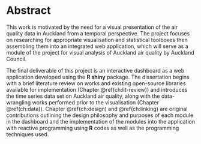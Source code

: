 # Abstract {-}

This work is motivated by the need for a visual presentation of the air quality data in Auckland from a temporal perspective. The project focuses on researching for appropriate visualisation and statistical toolboxes then assembling them into an integrated web application, which will serve as a module of the project for visual analysis of Auckland air quality by Auckland Council.

The final deliverable of this project is an interactive dashboard as a web application developed using the **R shiny** package. The dissertation begins with a brief literature review on works and existing open-source libraries available for implementation (Chapter \@ref(ch:lit-review)) and introduces the time series data set on Auckland air quality, along with the data-wrangling works performed prior to the visualisation (Chapter \@ref(ch:data)). Chapter \@ref(ch:design) and \@ref(ch:linking) are original contributions outlining the design philosophy and purposes of each module in the dashboard and the implementation of the modules into the application with reactive programming using **R** codes as well as the programming techniques used.

\newpage
